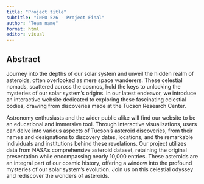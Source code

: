 ```yaml
---
title: "Project title"
subtitle: "INFO 526 - Project Final"
author: "Team name"
format: html
editor: visual
---
```


## Abstract

Journey into the depths of our solar system and unveil the hidden realm of asteroids, often overlooked as mere space wanderers. These celestial nomads, scattered across the cosmos, hold the keys to unlocking the mysteries of our solar system's origins. In our latest endeavor, we introduce an interactive website dedicated to exploring these fascinating celestial bodies, drawing from discoveries made at the Tucson Research Center.

Astronomy enthusiasts and the wider public alike will find our website to be an educational and immersive tool. Through interactive visualizations, users can delve into various aspects of Tucson's asteroid discoveries, from their names and designations to discovery dates, locations, and the remarkable individuals and institutions behind these revelations. Our project utilizes data from NASA's comprehensive asteroid dataset, retaining the original presentation while encompassing nearly 10,000 entries. These asteroids are an integral part of our cosmic history, offering a window into the profound mysteries of our solar system's evolution. Join us on this celestial odyssey and rediscover the wonders of asteroids.

